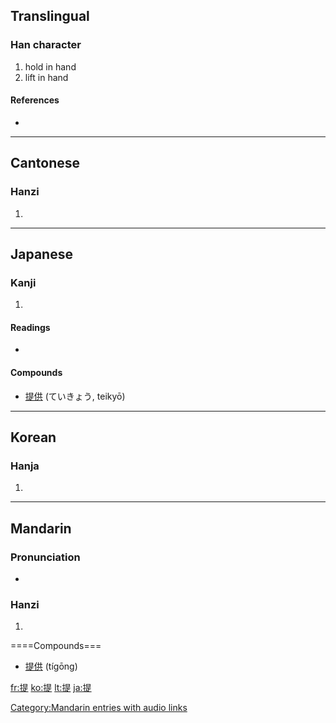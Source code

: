 ==Translingual==
{{Han stroke|[[Image:提-order.gif]]}}

===Han character===
{{Han char|rn=64|rad=手|as=09|sn=12|four=5608<sub>1</sub>|canj=手日一人 (QAMO)|ids=⿰[[扌]][[是]]}}

# hold in hand
# lift in hand

====References====
* {{Han ref|kx=0441.220|dkj=12344|dj=0792.170|hdz=31915.020|uh=63D0|ud=25552|bh=B4A3|bd=46243}}

----

==Cantonese==

===Hanzi===
{{yue-hanzi|jyut=|y=tai4}}

# {{defn|Cantonese}}

----

==Japanese==

===Kanji===
{{ja-kanji|grade=5|rs=手09}}

# {{defn|Japanese}}

====Readings====
* {{ja-readings|on=[[てい]] (tei), [[だい]] (dai)|kun=[[さげる]] (sageru)}}

====Compounds====
* [[提供]] (ていきょう, teikyō)

----

==Korean==

===Hanja===
{{ko-hanja|hangeul=[[제]], [[시]]|eumhun=끌다, 거느리다 |rv=je, si|mr=che, si|y=cey, si}}

# {{defn|Korean}}

----

==Mandarin==

===Pronunciation===
*{{audio|zh-tí.ogg|audio}}

===Hanzi===
{{cmn-hanzi|pin=[[tí]] ([[ti2]])|wg=t'i<sup>2</sup>}}

# {{defn|Mandarin}}

====Compounds===
* [[提供]] (tígōng)

[[Category:Mandarin entries with audio links]]

[[fr:提]]
[[ko:提]]
[[lt:提]]
[[ja:提]]